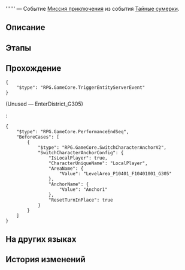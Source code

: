 {{Дополнить|Диалоги.}}
{{Миссия Инфобокс
|id              = 8030302
|Название        = 
|Изображение     = Миссия Освоения .png
|Тип             = Миссия приключения
|События         = Тайные сумерки
|Глава           = 
|Условия         = Завершена [[Миссия приключения]] ''[[Тайные сумерки]]''
|Персонажи       = Первопроходец
|СтартЛокация    = Вечный священный город Охема
|Мир             = Амфореус
|Локации         = Вечный священный город Охема
|Предыдущая      = Тайные сумерки
|Следующая       = 
|Награды         = 
}}
'''''' — Событие [[Миссия приключения]] из события [[Тайные сумерки]].

==Описание==
{{Описание|<!--официальное описание из Перекрёстка судеб-->}}

==Этапы==


==Прохождение==
{{Дополнить}}

<pre>{
	"$type": "RPG.GameCore.TriggerEntityServerEvent"
}</pre>
;(Unused &mdash; EnterDistrict_G305)
:{{tx}}
:<pre>{
	"$type": "RPG.GameCore.PerformanceEndSeq",
	"BeforeCases": [
		{
			"$type": "RPG.GameCore.SwitchCharacterAnchorV2",
			"SwitchCharacterAnchorConfig": {
				"IsLocalPlayer": true,
				"CharacterUniqueName": "LocalPlayer",
				"AreaName": {
					"Value": "LevelArea_P10401_F10401001_G305"
				},
				"AnchorName": {
					"Value": "Anchor1"
				},
				"ResetTurnInPlace": true
			}
		}
	]
}</pre>
{{Диалог Конец}}

==На других языках==
{{На других языках
|en   = 
|zhs  = 
|zht  = 
|ja   = 
|ko   = 
|es   = 
|fr   = 
|ru   = 
|th   = 
|vi   = 
|de   = 
|id   = 
|pt   = 
}}

==История изменений==
{{История изменений|3.0}}
